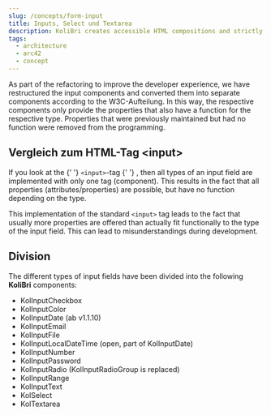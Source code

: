 ```yaml
---
slug: /concepts/form-input
title: Inputs, Select und Textarea
description: KoliBri creates accessible HTML compositions and strictly adheres to the W3C specification.
tags:
  - architecture
  - arc42
  - concept
---
```


As part of the refactoring to improve the developer experience, we have restructured the input components and converted them into separate components according to the <kol-link _href="https://html.spec.whatwg.org/multipage/input.html" _target="w3c">W3C-Aufteilung</kol-link>.
In this way, the respective components only provide the properties that also have a function for the respective type. Properties that were previously maintained but had no function were removed from the programming.

## Vergleich zum HTML-Tag &lt;input&gt;

<p>
	If you look at the {' '}
	<kol-link _href="https://developer.mozilla.org/de/docs/Web/HTML/Element/Input" _target="mozilla">
	  <code>&lt;input&gt;</code>-tag
	</kol-link>{' '}
	, then all types of an input field are implemented with only one tag (component). This results in the fact that all properties (attributes/properties) are possible, but have no function depending on the type.
</p>

<p>
	This implementation of the standard <code>&lt;input&gt;</code> tag leads to the fact that usually more properties are offered than actually fit functionally to the type of the input field. This can lead to misunderstandings during development.
</p>

## Division

<p>
	The different types of input fields have been divided into the following <b>KoliBri</b> components:
</p>

<ul>
	<li>KolInputCheckbox</li>
	<li>KolInputColor</li>
	<li>KolInputDate (ab v1.1.10)</li>
	<li>KolInputEmail</li>
	<li>KolInputFile</li>
	<li>KolInputLocalDateTime (open, part of KolInputDate)</li>
	<li>KolInputNumber</li>
	<li>KolInputPassword</li>
	<li>KolInputRadio (KolInputRadioGroup is replaced)</li>
	<li>KolInputRange</li>
	<li>KolInputText</li>
	<li>KolSelect</li>
	<li>KolTextarea</li>
</ul>
